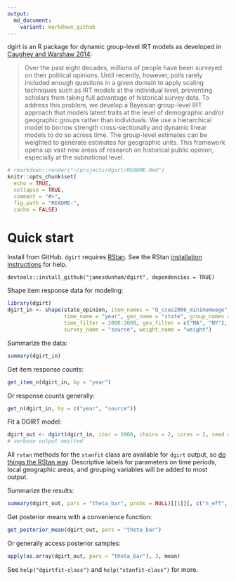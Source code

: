 ```yaml
---
output:
  md_document:
    variant: markdown_github
---
```


dgirt is an R package for dynamic group-level IRT models as developed in
[Caughey and Warshaw 2014](http://pan.oxfordjournals.org/content/early/2015/02/04/pan.mpu021.full.pdf+html):

> Over the past eight decades, millions of people have been surveyed on their
> political opinions. Until recently, however, polls rarely included enough
> questions in a given domain to apply scaling techniques such as IRT models at
> the individual level, preventing scholars from taking full advantage of
> historical survey data. To address this problem, we develop a Bayesian
> group-level IRT approach that models latent traits at the level of demographic
> and/or geographic groups rather than individuals. We use a hierarchical model
> to borrow strength cross-sectionally and dynamic linear models to do so across
> time. The group-level estimates can be weighted to generate estimates for
> geographic units. This framework opens up vast new areas of research on
> historical public opinion, especially at the subnational level.

```r
# rmarkdown::render("~/projects/dgirt/README.Rmd")
knitr::opts_chunk$set(
  echo = TRUE,
  collapse = TRUE,
  comment = "#>",
  fig.path = "README-",
  cache = FALSE)
```

# Quick start

Install from GitHub. `dgirt` requires [RStan](https://github.com/stan-dev/rstan).
See the RStan [installation instructions](https://github.com/stan-dev/rstan/wiki/RStan-Getting-Started#how-to-install-rstan)
for help.
```
devtools::install_github("jamesdunham/dgirt", dependencies = TRUE)
```

Shape item response data for modeling:
```r
library(dgirt)
dgirt_in <- shape(state_opinion, item_names = "Q_cces2006_minimumwage",
                  time_name = "year", geo_name = "state", group_names = "race",
                  time_filter = 2006:2008, geo_filter = c("MA", "NY"),
                  survey_name = "source", weight_name = "weight")
```

Summarize the data:
```r
summary(dgirt_in)
```

Get item response counts:
```r
get_item_n(dgirt_in, by = "year")

```

Or response counts generally:
```r
get_n(dgirt_in, by = c("year", "source"))
```

Fit a DGIRT model:
```r
dgirt_out <- dgirt(dgirt_in, iter = 2000, chains = 2, cores = 2, seed = 42)
# verbose output omitted
```

All `rstan` methods for the `stanfit` class are available for `dgirt` output, so
[do things the RStan way](https://github.com/stan-dev/rstan/wiki/RStan-Getting-Started#how-to-use-rstan).
Descriptive labels for parameters on time periods, local geographic areas, and
grouping variables will be added to most output.

Summarize the results:
```r
summary(dgirt_out, pars = "theta_bar", probs = NULL)[[1]][, c("n_eff", "Rhat")]
```

Get posterior means with a convenience function:
```r
get_posterior_mean(dgirt_out, pars = "theta_bar")
```

Or generally access posterior samples:
```r
apply(as.array(dgirt_out, pars = "theta_bar"), 3, mean)
```

See `help("dgirtfit-class")` and `help("stanfit-class")` for more.
